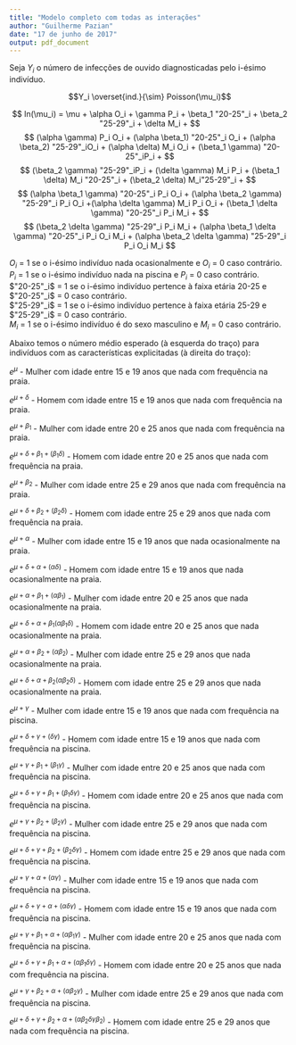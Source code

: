 ---
title: "Modelo completo com todas as interações"
author: "Guilherme Pazian"
date: "17 de junho de 2017"
output: pdf_document
---

Seja $Y_i$ o número de infecções de ouvido diagnosticadas pelo i-ésimo indivíduo.  

$$Y_i \overset{ind.}{\sim} Poisson(\mu_i)$$

$$
ln(\mu_i) = \mu + \alpha O_i + \gamma P_i + \beta_1 "20-25"_i + \beta_2 "25-29"_i + \delta M_i +
$$
$$
(\alpha  \gamma) P_i O_i + (\alpha \beta_1) "20-25"_i O_i + (\alpha \beta_2) "25-29"_iO_i + (\alpha \delta) M_i O_i + (\beta_1 \gamma) "20-25"_iP_i + 
$$
$$
(\beta_2 \gamma) "25-29"_iP_i + (\delta \gamma) M_i P_i + (\beta_1 \delta) M_i "20-25"_i + (\beta_2 \delta) M_i"25-29"_i +
$$
$$
(\alpha \beta_1 \gamma) "20-25"_i P_i O_i +  (\alpha \beta_2 \gamma) "25-29"_i P_i O_i
+(\alpha \delta \gamma) M_i P_i O_i + (\beta_1 \delta \gamma) "20-25"_i P_i M_i + 
$$
$$
(\beta_2 \delta \gamma) "25-29"_i P_i M_i + (\alpha \beta_1 \delta \gamma) "20-25"_i P_i O_i M_i + (\alpha \beta_2 \delta \gamma) "25-29"_i P_i O_i M_i
$$

$O_i$ = 1 se o i-ésimo indivíduo nada ocasionalmente e $O_i$ = 0 caso contrário.  
$P_i$ = 1 se o i-ésimo indivíduo nada na piscina e $P_i$ = 0 caso contrário.  
$"20-25"_i$ = 1 se o i-ésimo indivíduo pertence à faixa etária 20-25 e $"20-25"_i$ =  0 caso contrário.  
$"25-29"_i$ = 1 se o i-ésimo indivíduo pertence à faixa etária 25-29 e $"25-29"_i$ = 0 caso contrário.  
$M_i$ = 1 se o i-ésimo indivíduo é do sexo masculino e $M_i$ = 0 caso contrário.  

  

Abaixo temos o número médio esperado (à esquerda do traço) para indivíduos com as características explicitadas (à direita do traço):  

$e^\mu$ - Mulher com idade entre 15 e 19 anos que nada com frequência na praia.  

$e^{\mu + \delta}$ - Homem com idade entre 15 e 19 anos que nada com frequência na praia.  

$e^{\mu + \beta_1}$ - Mulher com idade entre 20 e 25 anos que nada com frequência na praia.  

$e^{\mu + \delta + \beta_1 + (\beta_1 \delta)}$ - Homem com idade entre 20 e 25 anos que nada com frequência na praia.

$e^{\mu + \beta_2}$ - Mulher com idade entre 25 e 29 anos que nada com frequência na praia.  

$e^{\mu + \delta + \beta_2 + (\beta_2 \delta)}$ - Homem com idade entre 25 e 29 anos que nada com frequência na praia.

$e^{\mu + \alpha}$ - Mulher com idade entre 15 e 19 anos que nada ocasionalmente na praia.  

$e^{\mu + \delta + \alpha + (\alpha \delta)}$ - Homem com idade entre 15 e 19 anos que nada ocasionalmente na praia.  

$e^{\mu + \alpha + \beta_1 + (\alpha \beta_1)}$ - Mulher com idade entre 20 e 25 anos que nada ocasionalmente na praia.  

$e^{\mu + \delta + \alpha + \beta_1 (\alpha \beta_1 \delta)}$ - Homem com idade entre 20 e 25 anos que nada ocasionalmente na praia. 

$e^{\mu + \alpha + \beta_2 + (\alpha \beta_2)}$ - Mulher com idade entre 25 e 29 anos que nada ocasionalmente na praia.  

$e^{\mu + \delta + \alpha + \beta_2 (\alpha \beta_2 \delta)}$ - Homem com idade entre 25 e 29 anos que nada ocasionalmente na praia.  


$e^{\mu + \gamma}$ - Mulher com idade entre 15 e 19 anos que nada com frequência na piscina.  

$e^{\mu + \delta + \gamma + (\delta \gamma)}$ - Homem com idade entre 15 e 19 anos que nada com frequência na piscina.

$e^{\mu + \gamma + \beta_1 + (\beta_1 \gamma)}$ - Mulher com idade entre 20 e 25 anos que nada com frequência na piscina.    

$e^{\mu + \delta + \gamma + \beta_1 + (\beta_1 \delta \gamma)}$ - Homem com idade entre 20 e 25 anos que nada com frequência na piscina.  

$e^{\mu + \gamma + \beta_2 + (\beta_2 \gamma)}$ - Mulher com idade entre 25 e 29 anos que nada com frequência na piscina.    

$e^{\mu + \delta + \gamma + \beta_2 + (\beta_2 \delta \gamma)}$ - Homem com idade entre 25 e 29 anos que nada com frequência na piscina.  

$e^{\mu + \gamma + \alpha + (\alpha \gamma)}$ - Mulher com idade entre 15 e 19 anos que nada com frequência na piscina.  

$e^{\mu + \delta + \gamma + \alpha + (\alpha \delta \gamma)}$ - Homem com idade entre 15 e 19 anos que nada com frequência na piscina.

$e^{\mu + \gamma + \beta_1 + \alpha + (\alpha \beta_1 \gamma)}$ - Mulher com idade entre 20 e 25 anos que nada com frequência na piscina.    

$e^{\mu + \delta + \gamma + \beta_1 + \alpha + (\alpha \beta_1 \delta \gamma)}$ - Homem com idade entre 20 e 25 anos que nada com frequência na piscina.  

$e^{\mu + \gamma + \beta_2 + \alpha + (\alpha \beta_2 \gamma)}$ - Mulher com idade entre 25 e 29 anos que nada com frequência na piscina.    

$e^{\mu + \delta + \gamma + \beta_2 + \alpha + (\alpha \beta_2\delta \gamma \beta_2 )}$ - Homem com idade entre 25 e 29 anos que nada com frequência na piscina.  








